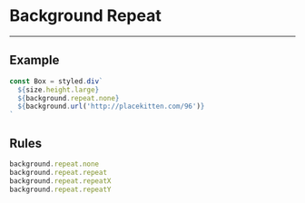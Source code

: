 
# Background Repeat

---

## Example

<Repeat />

```js
const Box = styled.div`
  ${size.height.large}
  ${background.repeat.none}
  ${background.url('http://placekitten.com/96')}
`
```

## Rules

```js
background.repeat.none
background.repeat.repeat
background.repeat.repeatX
background.repeat.repeatY
```
